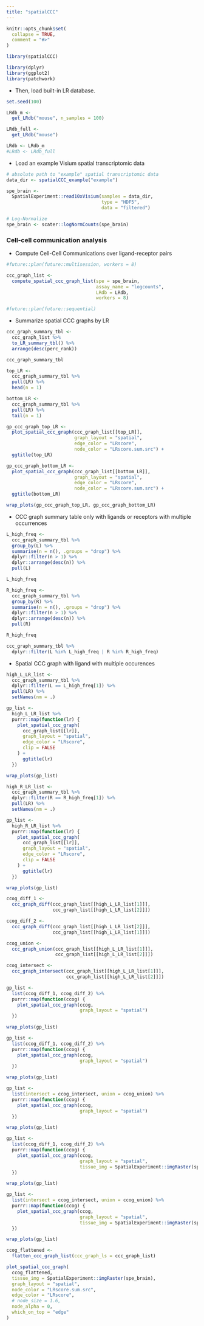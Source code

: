 ```yaml
---
title: "spatialCCC"
---
```


```r
knitr::opts_chunk$set(
  collapse = TRUE,
  comment = "#>"
)
```

```r
library(spatialCCC)
```


```r
library(dplyr)
library(ggplot2)
library(patchwork)
```


  * Then, load built-in LR database.
```r
set.seed(100)

LRdb_m <- 
  get_LRdb("mouse", n_samples = 100)

LRdb_full <-
  get_LRdb("mouse")

LRdb <- LRdb_m
#LRdb <- LRdb_full
```


  * Load an example Visium spatial transcriptomic data
```r
# absolute path to "example" spatial transcriptomic data
data_dir <- spatialCCC_example("example")

spe_brain <-
  SpatialExperiment::read10xVisium(samples = data_dir,
                                   type = "HDF5",
                                   data = "filtered")

# Log-Normalize
spe_brain <- scater::logNormCounts(spe_brain)
```

### Cell-cell communication analysis

  * Compute Cell-Cell Communications over ligand-receptor pairs
```r
#future::plan(future::multisession, workers = 8)

ccc_graph_list <-
  compute_spatial_ccc_graph_list(spe = spe_brain,
                                 assay_name = "logcounts",
                                 LRdb = LRdb,
                                 workers = 8)

#future::plan(future::sequential)
```


  * Summarize spatial CCC graphs by LR
```r
ccc_graph_summary_tbl <-
  ccc_graph_list %>%
  to_LR_summary_tbl() %>%
  arrange(desc(perc_rank))

ccc_graph_summary_tbl
```




```r
top_LR <- 
  ccc_graph_summary_tbl %>%
  pull(LR) %>%
  head(n = 1)

bottom_LR <-
  ccc_graph_summary_tbl %>%
  pull(LR) %>%
  tail(n = 1)
```


```r
gp_ccc_graph_top_LR <-
  plot_spatial_ccc_graph(ccc_graph_list[[top_LR]],
                         graph_layout = "spatial",
                         edge_color = "LRscore",
                         node_color = "LRscore.sum.src") +
  ggtitle(top_LR)

gp_ccc_graph_bottom_LR <-
  plot_spatial_ccc_graph(ccc_graph_list[[bottom_LR]],
                         graph_layout = "spatial",
                         edge_color = "LRscore",
                         node_color = "LRscore.sum.src") +
  ggtitle(bottom_LR)
```


```r
wrap_plots(gp_ccc_graph_top_LR, gp_ccc_graph_bottom_LR)
```



  * CCC graph summary table only with ligands or receptors with multiple occurrences

```r
L_high_freq <-
  ccc_graph_summary_tbl %>%
  group_by(L) %>%
  summarise(n = n(), .groups = "drop") %>%
  dplyr::filter(n > 1) %>%
  dplyr::arrange(desc(n)) %>% 
  pull(L)

L_high_freq
```


```r
R_high_freq <-
  ccc_graph_summary_tbl %>%
  group_by(R) %>%
  summarise(n = n(), .groups = "drop") %>%
  dplyr::filter(n > 1) %>%
  dplyr::arrange(desc(n)) %>% 
  pull(R)

R_high_freq
```


```r
ccc_graph_summary_tbl %>%
  dplyr::filter(L %in% L_high_freq | R %in% R_high_freq)
```


  * Spatial CCC graph with ligand with multiple occurences
```r
high_L_LR_list <- 
  ccc_graph_summary_tbl %>% 
  dplyr::filter(L == L_high_freq[1]) %>% 
  pull(LR) %>%
  setNames(nm = .)

gp_list <-
  high_L_LR_list %>%
  purrr::map(function(lr) {
    plot_spatial_ccc_graph(
      ccc_graph_list[[lr]],
      graph_layout = "spatial",
      edge_color = "LRscore",
      clip = FALSE
    ) +
      ggtitle(lr)
  })
```

```r
wrap_plots(gp_list)
```



```r
high_R_LR_list <- 
  ccc_graph_summary_tbl %>% 
  dplyr::filter(R == R_high_freq[1]) %>% 
  pull(LR) %>%
  setNames(nm = .)

gp_list <-
  high_R_LR_list %>%
  purrr::map(function(lr) {
    plot_spatial_ccc_graph(
      ccc_graph_list[[lr]],
      graph_layout = "spatial",
      edge_color = "LRscore",
      clip = FALSE
    ) +
      ggtitle(lr)
  })
```

```r
wrap_plots(gp_list)
```


```r
ccog_diff_1 <-
  ccc_graph_diff(ccc_graph_list[[high_L_LR_list[1]]],
                 ccc_graph_list[[high_L_LR_list[2]]])

ccog_diff_2 <-
  ccc_graph_diff(ccc_graph_list[[high_L_LR_list[2]]],
                 ccc_graph_list[[high_L_LR_list[1]]])
```


```r
ccog_union <-
  ccc_graph_union(ccc_graph_list[[high_L_LR_list[1]]],
                  ccc_graph_list[[high_L_LR_list[2]]])

ccog_intersect <-
  ccc_graph_intersect(ccc_graph_list[[high_L_LR_list[1]]],
                      ccc_graph_list[[high_L_LR_list[2]]])
```


```r
gp_list <-
  list(ccog_diff_1, ccog_diff_2) %>%
  purrr::map(function(ccog) {
    plot_spatial_ccc_graph(ccog,
                           graph_layout = "spatial")
  })
```


```r
wrap_plots(gp_list)
```


```r
gp_list <-
  list(ccog_diff_1, ccog_diff_2) %>%
  purrr::map(function(ccog) {
    plot_spatial_ccc_graph(ccog,
                           graph_layout = "spatial")
  })
```


```r
wrap_plots(gp_list)
```


```r
gp_list <-
  list(intersect = ccog_intersect, union = ccog_union) %>%
  purrr::map(function(ccog) {
    plot_spatial_ccc_graph(ccog,
                           graph_layout = "spatial")
  })
```


```r
wrap_plots(gp_list)
```








```r
gp_list <-
  list(ccog_diff_1, ccog_diff_2) %>%
  purrr::map(function(ccog) {
    plot_spatial_ccc_graph(ccog,
                           graph_layout = "spatial",
                           tissue_img = SpatialExperiment::imgRaster(spe_brain))
  })
```


```r
wrap_plots(gp_list)
```




```r
gp_list <-
  list(intersect = ccog_intersect, union = ccog_union) %>%
  purrr::map(function(ccog) {
    plot_spatial_ccc_graph(ccog,
                           graph_layout = "spatial",
                           tissue_img = SpatialExperiment::imgRaster(spe_brain))
  })
```


```r
wrap_plots(gp_list)
```





```r
ccog_flattened <-
  flatten_ccc_graph_list(ccc_graph_ls = ccc_graph_list)
```


```r
plot_spatial_ccc_graph(
  ccog_flattened,
  tissue_img = SpatialExperiment::imgRaster(spe_brain),
  graph_layout = "spatial",
  node_color = "LRscore.sum.src",
  edge_color = "LRscore",
  # node_size = 1.6,
  node_alpha = 0,
  which_on_top = "edge"
) 
```
